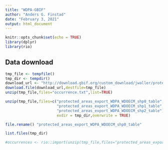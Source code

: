 ```yaml
---
title: "WDPA-GBIF"
author: "Anders G. Finstad"
date: "February 3, 2021"
output: html_document
---
```


```r
knitr::opts_chunk$set(echo = TRUE)
library(dplyr)
library(rio)
```

## Data download


```r
tmp_file <- tempfile()
tmp_dir <- tempdir()
download_url <- "http://download.gbif.org/custom_download/jwaller/protected_areas_export.zip"
download.file(download_url,destfile=tmp_file)
unzip(tmp_file,files="occurrence.txt",list=TRUE)

unzip(tmp_file,files=c("protected_areas_export_WDPA_WDOECM_shp0_table",
                       "protected_areas_export_WDPA_WDOECM_shp1_table",
                       "protected_areas_export_WDPA_WDOECM_shp2_table"),
                       exdir = tmp_dir,overwrite = TRUE) 

file.rename() "protected_areas_export_WDPA_WDOECM_shp0_table" 

list.files(tmp_dir)

#occurrences <- rio::import(unzip(tmp_file,files="protected_areas_export_WDPA_WDOECM_shp0_t#able",exdir = tmp_dir,destfile="wdpa_0.tsv")) # on the fly unzip and import to R object 


```

